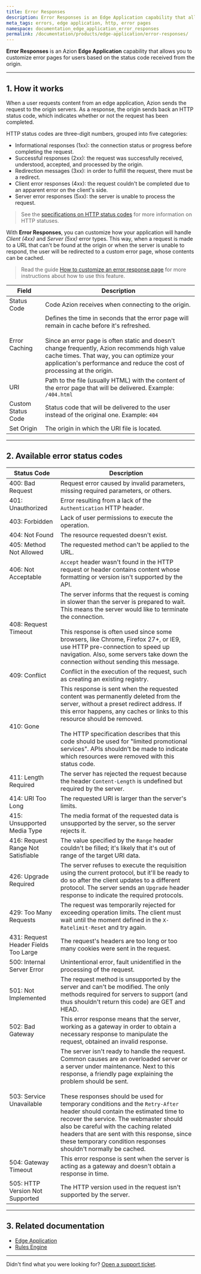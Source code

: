 ```yaml
---
title: Error Responses
description: Error Responses is an Edge Application capability that allows you to customize error pages for users based on the status code received from the origin.
meta_tags: errors, edge application, http, error pages
namespace: documentation_edge_application_error_responses
permalink: /documentation/products/edge-application/error-responses/
---
```


**Error Responses** is an Azion **Edge Application** capability that allows you to customize error pages for users based on the status code received from the origin.

---

## 1. How it works

When a user requests content from an edge application, Azion sends the request to the origin servers. As a response, the origin sends back an HTTP status code, which indicates whether or not the request has been completed.

HTTP status codes are three-digit numbers, grouped into five categories:

- Informational responses (1xx): the connection status or progress before completing the request.
- Successful responses (2xx): the request was successfully received, understood, accepted, and processed by the origin.
- Redirection messages (3xx): in order to fulfill the request, there must be a redirect.
- Client error responses (4xx): the request couldn't be completed due to an apparent error on the client's side.
- Server error responses (5xx): the server is unable to process the request.

> See the [specifications on HTTP status codes](https://httpwg.org/specs/rfc9110.html#overview.of.status.codes) for more information on HTTP statuses.

With **Error Responses**, you can customize how your application will handle *Client (4xx)* and *Server (5xx)* error types. This way, when a request is made to a URL that can't be found at the origin or when the server is unable to respond, the user will be redirected to a custom error page, whose contents can be cached.

> Read the guide [How to customize an error response page](/en/documentation/products/guides/customizing-error-response-page/) for more instructions about how to use this feature.

| Field | Description |
| --- | --- |
| Status Code | Code Azion receives when connecting to the origin. |
| Error Caching | Defines the time in seconds that the error page will remain in cache before it's refreshed.<br /><br />Since an error page is often static and doesn't change frequently, Azion recommends high value cache times. That way, you can optimize your application's performance and reduce the cost of processing at the origin. |
| URI | Path to the file (usually HTML) with the content of the error page that will be delivered. Example: `/404.html` |
| Custom Status Code | Status code that will be delivered to the user instead of the original one. Example: `404` |
| Set Origin | The origin in which the URI file is located. |

---

## 2. Available error status codes

| Status Code | Description |
| --- | --- |
| 400: Bad Request | Request error caused by invalid parameters, missing required parameters, or others. |
| 401: Unauthorized | Error resulting from a lack of the `Authentication` HTTP header. |
| 403: Forbidden | Lack of user permissions to execute the operation. |
| 404: Not Found | The resource requested doesn't exist. |
| 405: Method Not Allowed | The requested method can't be applied to the URL. |
| 406: Not Acceptable | `Accept` header wasn't found in the HTTP request or header contains content whose formatting or version isn't supported by the API. |
| 408: Request Timeout | The server informs that the request is coming in slower than the server is prepared to wait. This means the server would like to terminate the connection.<br /><br />This response is often used since some browsers, like Chrome, Firefox 27+, or IE9, use HTTP pre-connection to speed up navigation. Also, some servers take down the connection without sending this message. |
| 409: Conflict | Conflict in the execution of the request, such as creating an existing registry. |
| 410: Gone | This response is sent when the requested content was permanently deleted from the server, without a preset redirect address. If this error happens, any caches or links to this resource should be removed.<br /><br />The HTTP specification describes that this code should be used for "limited promotional services". APIs shouldn't be made to indicate which resources were removed with this status code. |
| 411: Length Required | The server has rejected the request because the header `Content-Length` is undefined but required by the server. |
| 414: URI Too Long | The requested URI is larger than the server's limits. |
| 415: Unsupported Media Type | The media format of the requested data is unsupported by the server, so the server rejects it. |
| 416: Request Range Not Satisfiable | The value specified by the `Range` header couldn't be filled; it's likely that it's out of range of the target URI data. |
| 426: Upgrade Required | The server refuses to execute the requisition using the current protocol, but it'll be ready to do so after the client updates to a different protocol. The server sends an `Upgrade` header response to indicate the required protocols. |
| 429: Too Many Requests | The request was temporarily rejected for exceeding operation limits. The client must wait until the moment defined in the `X-Ratelimit-Reset` and try again. |
| 431: Request Header Fields Too Large | The request's headers are too long or too many cookies were sent in the request. |
| 500: Internal Server Error | Unintentional error, fault unidentified in the processing of the request. |
| 501: Not Implemented | The request method is unsupported by the server and can't be modified. The only methods required for servers to support (and thus shouldn't return this code) are GET and HEAD. |
| 502: Bad Gateway | This error response means that the server, working as a gateway in order to obtain a necessary response to manipulate the request, obtained an invalid response. |
| 503: Service Unavailable | The server isn't ready to handle the request. Common causes are an overloaded server or a server under maintenance. Next to this response, a friendly page explaining the problem should be sent.<br /><br />These responses should be used for temporary conditions and the `Retry-After` header should contain the estimated time to recover the service. The webmaster should also be careful with the caching related headers that are sent with this response, since these temporary condition responses shouldn't normally be cached. |
| 504: Gateway Timeout | This error response is sent when the server is acting as a gateway and doesn't obtain a response in time. |
| 505: HTTP Version Not Supported | The HTTP version used in the request isn't supported by the server. |

---

## 3. Related documentation

- [Edge Application](/en/documentation/products/edge-application/)
- [Rules Engine](/en/documentation/products/edge-application/rules-engine/)

---

Didn't find what you were looking for? [Open a support ticket](https://tickets.azion.com/).
